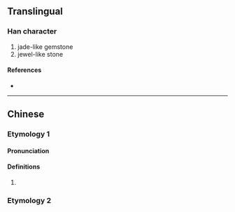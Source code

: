 {{character info/new}}
==Translingual==

===Han character===
{{Han char|rn=96|rad=玉|as=02|sn=6|four=|canj=MGKS|ids=⿰𤣩力}}

# jade-like gemstone
# jewel-like stone

====References====
* {{Han ref|kx=0727.080|dkj=20831|dj=1139.040|hdz=21101.120|uh=738F|ud=29583}}

----

==Chinese==
{{zh-forms}}
===Etymology 1===
====Pronunciation====
{{zh-pron
|m=lè
|m-s=
|c=
|c-t=
|g=
|h=pfs=
|j=
|md=
|mn=
|mn-t=
|w=
|x=
|mc=y
|oc=y
|cat=n
}}

====Definitions====
{{zh-hanzi}}

# {{zh-only|瑊玏}}

===Etymology 2===
{{zh-see|璃|ss}}